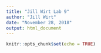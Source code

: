 ```yaml
---
title: "Jill Wirt Lab 9"
author: "Jill Wirt"
date: "November 28, 2018"
output: html_document
---
```


```r
knitr::opts_chunk$set(echo = TRUE)
```

